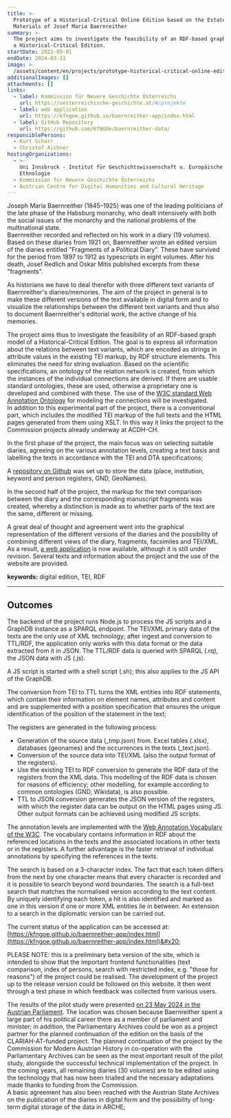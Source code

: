 ```yaml
---
title: >-
  Prototype of a Historical-Critical Online Edition based on the Estate
  Materials of Josef Maria Baernreither
summary: >-
  The project aims to investigate the feasibility of an RDF-based graph model of
  a Historical-Critical Edition.
startDate: 2022-09-01
endDate: 2024-03-31
image: >-
  /assets/content/en/projects/prototype-historical-critical-online-edition-based-estate-materials-josef-maria-baernreither/image.png
additionalImages: []
attachments: []
links:
  - label: Kommission für Neuere Geschichte Österreichs
    url: https://oesterreichische-geschichte.at/#/projekte
  - label: web application
    url: https://kfngoe.github.io/baernreither-app/index.html
  - label: GitHub Repository
    url: https://github.com/KfNGOe/baernreither-data/
responsiblePersons:
  - Kurt Scharr
  - Christof Aichner
hostingOrganizations:
  - >-
    Uni Innsbruck - Institut für Geschichtswissenschaft u. Europäische
    Ethnologie
  - Kommission für Neuere Geschichte Österreichs
  - Austrian Centre for Digital Humanities and Cultural Heritage
---
```

Joseph Maria Baernreither (1845–1925) was one of the leading politicians of the late phase of the Habsburg monarchy, who dealt intensively with both the social issues of the monarchy and the national problems of the multinational state.\
Baernreither recorded and reflected on his work in a diary (19 volumes). Based on these diaries from 1921 on, Baernreither wrote an edited version of the diaries entitled "Fragments of a Political Diary". These have survived for the period from 1897 to 1912 as typescripts in eight volumes. After his death, Josef Redlich and Oskar Mitis published excerpts from these "fragments".

As historians we have to deal therefor with three different text variants of Baernreither's diaries/memories. The aim of the project in general is to make these different versions of the text available in digital form and to visualize the relationships between the different text variants and thus also to document Baernreither's editorial work, the active change of his memories.

The project aims thus to investigate the feasibility of an RDF-based graph model of a Historical-Critical Edition. The goal is to express all information about the relations between text variants, which are encoded as strings in attribute values in the existing TEI markup, by RDF structure elements. This eliminates the need for string evaluation. Based on the scientific specifications, an ontology of the relation network is created, from which the instances of the individual connections are derived. If there are usable standard ontologies, these are used, otherwise a proprietary one is developed and combined with these. The use of the [W3C standard Web Annotation Ontology](https://www.w3.org/TR/annotation-vocab/) for modeling the connections will be investigated.\
In addition to this experimental part of the project, there is a conventional part, which includes the modified TEI markup of the full texts and the HTML pages generated from them using XSLT. In this way it links the project to the Commission projects already underway at ACDH-CH.

In the first phase of the project, the main focus was on selecting suitable diaries, agreeing on the various annotation levels, creating a text basis and labelling the texts in accordance with the TEI and DTA specifications;

A [repository on Github](https://github.com/KfNGOe/baernreither-data/) was set up to store the data (place, institution, keyword and person registers, GND, GeoNames).

In the second half of the project, the markup for the text comparison between the diary and the corresponding manuscript fragments was created, whereby a distinction is made as to whether parts of the text are the same, different or missing.

A great deal of thought and agreement went into the graphical representation of the different versions of the diaries and the possibility of combining different views of the diary, fragments, facsimiles and TEI/XML. As a result, [a web application](https://kfngoe.github.io/baernreither-app/index.html) is now available, although it is still under revision. Several texts and information about the project and the use of the website are provided.



**keywords:** digital edition, TEI, RDF

---

## **Outcomes**

The backend of the project runs Node.js to process the JS scripts and a GraphDB instance as a SPARQL endpoint. The TEI/XML primary data of the texts are the only use of XML technology; after ingest and conversion to TTL/RDF, the application only works with this data format or the data extracted from it in JSON. The TTL/RDF data is queried with SPARQL (.rq), the JSON data with JS (.js). 

A JS script is started with a shell script (.sh); this also applies to the JS API of the GraphDB.

The conversion from TEI to TTL turns the XML entities into RDF statements, which contain their information on element names, attributes and content and are supplemented with a position specification that ensures the unique identification of the position of the statement in the text;

The registers are generated in the following process:

* Generation of the source data (\_tmp.json) from. Excel tables (.xlsx), databases (geonames) and the occurrences in the texts (\_text.json). 
* Conversion of the source data into TEI/XML (also the output format of the registers).  
* Use the existing TEI to RDF conversion to generate the RDF data of the registers from the XML data. This modelling of the RDF data is chosen for reasons of efficiency; other modelling, for example according to common ontologies (GND, Wikidata), is also possible. 
* TTL to JSON conversion generates the JSON version of the registers, with which the register data can be output on the HTML pages using JS. Other output formats can be achieved using modified JS scripts.

The annotation levels are implemented with the [Web Annotation Vocabulary of the W3C](https://www.w3.org/TR/2017/REC-annotation-vocab-20170223/). The vocabulary contains information in RDF about the referenced locations in the texts and the associated locations in other texts or in the registers. A further advantage is the faster retrieval of individual annotations by specifying the references in the texts.

The search is based on a 3-character index. The fact that each token differs from the next by one character means that every character is recorded and it is possible to search beyond word boundaries. The search is a full-text search that matches the normalised version according to the text content. By uniquely identifying each token, a hit is also identified and marked as one in this version if one or more XML entities lie in between. An extension to a search in the diplomatic version can be carried out.

The current status of the application can be accessed at: [https://kfngoe.github.io/baernreither-app/index.html](https://kfngoe.github.io/baernreither-app/index.html)&#x20;

PLEASE NOTE: this is a preliminary beta version of the site, which is intended to show that the important frontend functionalities (text comparison, index of persons, search with restricted index, e.g. "those for reasons") of the project could be realised. The development of the project up to the release version could be followed on this website. It then went through a test phase in which feedback was collected from various users.

The results of the pilot study were presented [on 23 May 2024 in the Austrian Parliament](https://clariah.at/de/events/projectpresentation-digital-edition-baernreither/). The location was chosen because Baernreither spent a large part of his political career there as a member of parliament and minister; in addition, the Parliamentary Archives could be won as a project partner for the planned continuation of the edition on the basis of the CLARIAH-AT-funded project. The planned continuation of the project by the Commission for Modern Austrian History in co-operation with the Parliamentary Archives can be seen as the most important result of the pilot study, alongside the successful technical implementation of the project. In the coming years, all remaining diaries (30 volumes) are to be edited using the technology that has now been trialled and the necessary adaptations made thanks to funding from the Commission. \
A basic agreement has also been reached with the Austrian State Archives on the publication of the diaries in digital form and the possibility of long-term digital storage of the data in ARCHE;



<LinkButton label="CLARIAH-AT funded projects" href="/project-funding/" />

<LinkButton label="all DHA projects" href="/en/projects/" />
